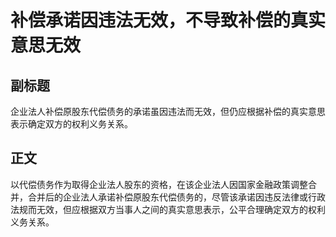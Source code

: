 # 补偿承诺因违法无效，不导致补偿的真实意思无效
## 副标题
企业法人补偿原股东代偿债务的承诺虽因违法而无效，但仍应根据补偿的真实意思表示确定双方的权利义务关系。
## 正文
以代偿债务作为取得企业法人股东的资格，在该企业法人因国家金融政策调整合并，合并后的企业法人承诺补偿原股东代偿债务的，尽管该承诺因违反法律或行政法规而无效，但应根据双方当事人之间的真实意思表示，公平合理确定双方的权利义务关系。